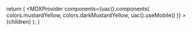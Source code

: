 
  return (
    <MDXProvider
      components={uac().components(
        colors.mustardYellow,
        colors.darkMustardYellow,
        uac().useMobile()
      )}
    >
      {children}
    </MDXProvider>
  );
}

[comment]: # "↓↓↓ Editable ↓↓↓"

<PrototypingReadme />
